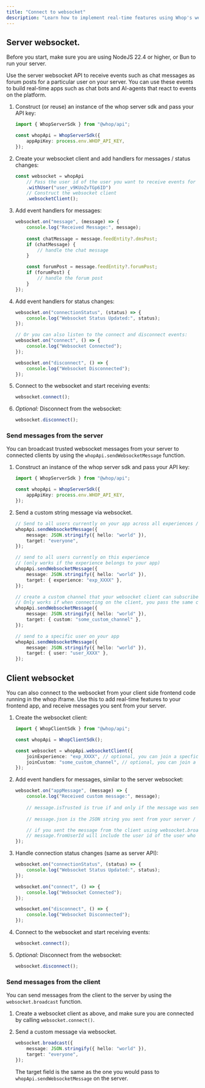 ```yaml
---
title: "Connect to websocket"
description: "Learn how to implement real-time features using Whop's websocket API"
---
```


## Server websocket.

<Info>Before you start, make sure you are using NodeJS 22.4 or higher, or Bun to run your server.</Info>

Use the server websocket API to receive events such as chat messages as forum posts for a particular user on your server.
You can use these events to build real-time apps such as chat bots and AI-agents that react to events on the platform.

1. Construct (or reuse) an instance of the whop server sdk and pass your API key: 

	```typescript
	import { WhopServerSdk } from "@whop/api";

	const whopApi = WhopServerSdk({
		appApiKey: process.env.WHOP_API_KEY,
	});
	```

2. Create your websocket client and add handlers for messages / status changes:

	```typescript
	const websocket = whopApi
		// Pass the user id of the user you want to receive events for
		.withUser("user_v9KUoZvTGp6ID")
		// Construct the websocket client
		.websocketClient();
	```

3. Add event handlers for messages:

	```typescript
	websocket.on("message", (message) => {
		console.log("Received Message:", message);
		
		const chatMessage = message.feedEntity?.dmsPost;
		if (chatMessage) {
			// handle the chat message
		}

		const forumPost = message.feedEntity?.forumPost;
		if (forumPost) {
			// handle the forum post
		}
	});
	```

4. Add event handlers for status changes:

	```typescript
	websocket.on("connectionStatus", (status) => {
		console.log("Websocket Status Updated:", status);
	});

	// Or you can also listen to the connect and disconnect events:
	websocket.on("connect", () => {
		console.log("Websocket Connected");
	});

	websocket.on("disconnect", () => {
		console.log("Websocket Disconnected");
	});
	```

5. Connect to the websocket and start receiving events:

	```typescript
	websocket.connect();
	```

6. _Optional:_ Disconnect from the websocket:

	```typescript
	websocket.disconnect();
	```

### Send messages from the server

You can broadcast trusted websocket messages from your server to connected clients by using the `whopApi.sendWebsocketMessage` function.

1. Construct an instance of the whop server sdk and pass your API key:

	```typescript
	import { WhopServerSdk } from "@whop/api";

	const whopApi = WhopServerSdk({
		appApiKey: process.env.WHOP_API_KEY,
	});
	```

2. Send a custom string message via websocket.

	```typescript
	// Send to all users currently on your app across all experiences / views.
	whopApi.sendWebsocketMessage({
		message: JSON.stringify({ hello: "world" }),
		target: "everyone",
	});

	// send to all users currently on this experience
	// (only works if the experience belongs to your app)
	whopApi.sendWebsocketMessage({
		message: JSON.stringify({ hello: "world" }),
		target: { experience: "exp_XXXX" },
	});

	// create a custom channel that your websocket client can subscribe to.
	// Only works if when connecting on the client, you pass the same custom channel name.
	whopApi.sendWebsocketMessage({
		message: JSON.stringify({ hello: "world" }),
		target: { custom: "some_custom_channel" },
	});

	// send to a specific user on your app
	whopApi.sendWebsocketMessage({
		message: JSON.stringify({ hello: "world" }),
		target: { user: "user_XXXX" },
	});
	```

## Client websocket

You can also connect to the websocket from your client side frontend code running in the whop iframe.
Use this to add real-time features to your frontend app, and receive messages you sent from your server. 

1. Create the websocket client:

	```typescript
	import { WhopClientSdk } from "@whop/api";

	const whopApi = WhopClientSdk();

	const websocket = whopApi.websocketClient({
		joinExperience: "exp_XXXX", // optional, you can join a specfic experience channel (ie, the one you are currently viewing).
		joinCustom: "some_custom_channel", // optional, you can join a custom channel.
	});
	```

2. Add event handlers for messages, similar to the server websocket:

	```typescript
	websocket.on("appMessage", (message) => {
		console.log("Received custom message:", message);
		
		// message.isTrusted is true if and only if the message was sent from your server with your private app API key.
		
		// message.json is the JSON string you sent from your server / client.

		// if you sent the message from the client using websocket.broadcast, 
		// message.fromUserId will include the user id of the user who sent the message.
	});
	```

3. Handle connection status changes (same as server API):

	```typescript
	websocket.on("connectionStatus", (status) => {
		console.log("Websocket Status Updated:", status);
	});

	websocket.on("connect", () => {
		console.log("Websocket Connected");
	});

	websocket.on("disconnect", () => {
		console.log("Websocket Disconnected");
	});
	```

4. Connect to the websocket and start receiving events:

	```typescript
	websocket.connect();
	```

5. _Optional:_ Disconnect from the websocket:

	```typescript
	websocket.disconnect();
	```

### Send messages from the client

You can send messages from the client to the server by using the `websocket.broadcast` function.

1. Create a websocket client as above, and make sure you are connected by calling `websocket.connect()`.

2. Send a custom message via websocket.

	```typescript
	websocket.broadcast({
		message: JSON.stringify({ hello: "world" }),
		target: "everyone",
	});
	```

	The target field is the same as the one you would pass to `whopApi.sendWebsocketMessage` on the server.